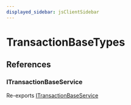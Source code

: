 ```yaml
---
displayed_sidebar: jsClientSidebar
---
```



# TransactionBaseTypes

## References

### ITransactionBaseService

Re-exports [ITransactionBaseService](../../internal/interfaces/internal.ITransactionBaseService.mdx)
